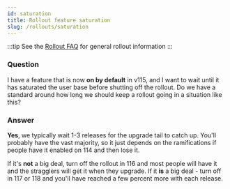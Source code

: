 ```yaml
---
id: saturation
title: Rollout feature saturation
slug: /rollouts/saturation
---
```


:::tip
See the [Rollout FAQ](/deep-dives/experimenter/rollouts) for general rollout information
:::

### Question
I have a feature that is now **on by default** in v115, and I want to wait until it has saturated the user base before shutting off the rollout. Do we have a standard around how long we should keep a rollout going in a situation like this?

### Answer
**Yes**, we typically wait 1-3 releases for the upgrade tail to catch up. You'll probably have the vast majority, so it just depends on the ramifications if people have it enabled on 114 and then lose it.

If it's **not** a big deal, turn off the rollout in 116 and most people will have it and the stragglers will get it when they upgrade.  If it **is** a big deal - turn off in 117 or 118 and you'll have reached a few percent more with each release.